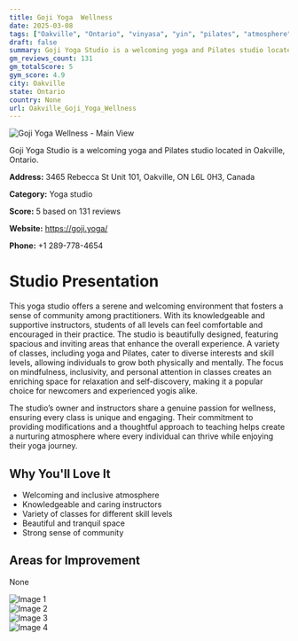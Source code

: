 ```yaml
---
title: Goji Yoga  Wellness
date: 2025-03-08
tags: ["Oakville", "Ontario", "vinyasa", "yin", "pilates", "atmosphere", "community", "Oakville"]  
draft: false
summary: Goji Yoga Studio is a welcoming yoga and Pilates studio located in Oakville, Ontario.
gm_reviews_count: 131
gm_totalScore: 5
gym_score: 4.9
city: Oakville
state: Ontario
country: None
url: Oakville_Goji_Yoga_Wellness
---
```


<div className="aspect-[16/9] relative my-8">
  <img 
    src="https://lh5.googleusercontent.com/p/AF1QipPI_ak8heEy1ao7Q9pETbrebMywnhFzln7iD6C-=w1920-h1080-k-no"
    alt="Goji Yoga  Wellness - Main View"
    className="object-cover absolute inset-0 w-full h-full rounded-lg"
  />
</div>

Goji Yoga Studio is a welcoming yoga and Pilates studio located in Oakville, Ontario.

**Address:** 3465 Rebecca St Unit 101, Oakville, ON L6L 0H3, Canada

**Category:** Yoga studio

**Score:** 5 based on 131 reviews

**Website:** https://goji.yoga/

**Phone:** +1 289-778-4654

# Studio Presentation

This yoga studio offers a serene and welcoming environment that fosters a sense of community among practitioners. With its knowledgeable and supportive instructors, students of all levels can feel comfortable and encouraged in their practice. The studio is beautifully designed, featuring spacious and inviting areas that enhance the overall experience. A variety of classes, including yoga and Pilates, cater to diverse interests and skill levels, allowing individuals to grow both physically and mentally. The focus on mindfulness, inclusivity, and personal attention in classes creates an enriching space for relaxation and self-discovery, making it a popular choice for newcomers and experienced yogis alike.

The studio’s owner and instructors share a genuine passion for wellness, ensuring every class is unique and engaging. Their commitment to providing modifications and a thoughtful approach to teaching helps create a nurturing atmosphere where every individual can thrive while enjoying their yoga journey.

## Why You'll Love It

- Welcoming and inclusive atmosphere
- Knowledgeable and caring instructors
- Variety of classes for different skill levels
- Beautiful and tranquil space
- Strong sense of community

## Areas for Improvement

None

<div className="grid grid-cols-1 xl:grid-cols-2 gap-4 my-8">
<div className="aspect-[4/3] relative"><img src="https://lh3.googleusercontent.com/p/AF1QipMkrllhLKlFmJhClMrHgTrW4LYKPJvEu9ARimIp=w1920-h1080-k-no" alt="Image 1" className="object-cover absolute inset-0 w-full h-full rounded-lg" /></div>
<div className="aspect-[4/3] relative"><img src="https://lh5.googleusercontent.com/p/AF1QipNiUvIwWPEjUYYZAgAh0LwX5o5fJa1s_0J6unMM=w1920-h1080-k-no" alt="Image 2" className="object-cover absolute inset-0 w-full h-full rounded-lg" /></div>
<div className="aspect-[4/3] relative"><img src="https://lh5.googleusercontent.com/p/AF1QipMHHPRCwGHBk1yJ6Rnj1oiJLc2H6UBX44Fi2UKP=w1920-h1080-k-no" alt="Image 3" className="object-cover absolute inset-0 w-full h-full rounded-lg" /></div>
<div className="aspect-[4/3] relative"><img src="https://lh5.googleusercontent.com/p/AF1QipOOY1KfU8bPvSgo6TxMoVoHLTOpNJSyMFbvKz1T=w1920-h1080-k-no" alt="Image 4" className="object-cover absolute inset-0 w-full h-full rounded-lg" /></div>
</div>